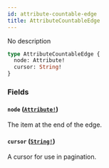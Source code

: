 ```yaml
---
id: attribute-countable-edge
title: AttributeCountableEdge
---
```


No description

```graphql
type AttributeCountableEdge {
  node: Attribute!
  cursor: String!
}
```

### Fields

#### `node` ([`Attribute!`](../../../developer/api-reference/objects/attribute))

The item at the end of the edge.

#### `cursor` ([`String!`](../../../developer/api-reference/scalars/string))

A cursor for use in pagination.
